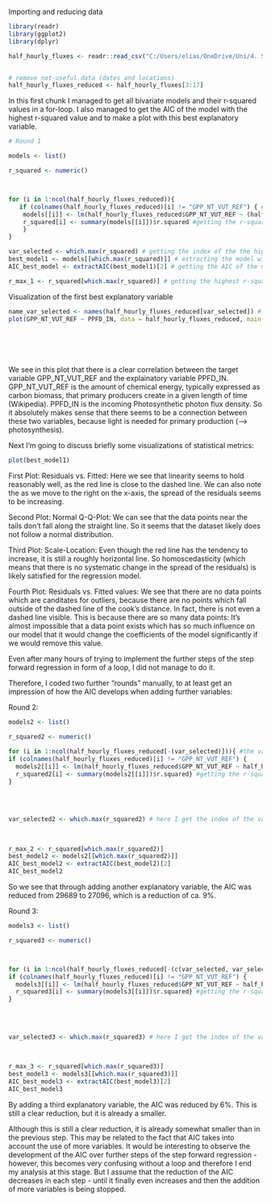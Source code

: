 

Importing and reducing data
```r
library(readr)
library(ggplot2)
library(dplyr)

half_hourly_fluxes <- readr::read_csv("C:/Users/elias/OneDrive/Uni/4. Semester/Geo/AGDS I/agds_report_eliaskoeppel/data/report_8_df_for_stepwise_regression.csv")


# remove not-useful data (dates and locations)
half_hourly_fluxes_reduced <- half_hourly_fluxes[3:17]


```







In this first chunk I managed to get all bivariate models and their r-squared values in a for-loop. I also managed to get the AIC of the model with the highest r-squared value and to make a plot with this best explanatory variable. 

```r


# Round 1

models <- list()

r_squared <- numeric()



for (i in 1:ncol(half_hourly_fluxes_reduced)){
   if (colnames(half_hourly_fluxes_reduced)[i] != "GPP_NT_VUT_REF") { # it should not take "GPP_NT_VUT_REF as an explainatory variable, because it is the target variable 
    models[[i]] <- lm(half_hourly_fluxes_reduced$GPP_NT_VUT_REF ~ (half_hourly_fluxes_reduced[[i]])) #getting linear models for each of the explainatory variables 
    r_squared[i] <- summary(models[[i]])$r.squared #getting the r-squared values of the models and putting them into a list
    }
}

var_selected <- which.max(r_squared) # getting the index of the the highest r-squared value for further steps 
best_model1 <- models[[which.max(r_squared)]] # extracting the model with the highest r-squared value
AIC_best_model <- extractAIC(best_model1)[2] # getting the AIC of the model with the highests r-squared value

r_max_1 <- r_squared[which.max(r_squared)] # getting the highest r-squared value for visualisation in the end


```





Visualization of the first best explanatory variable

```r
name_var_selected <- names(half_hourly_fluxes_reduced[var_selected]) # to get the name of the best variable. Then I used this variable name to make the following plot: 
plot(GPP_NT_VUT_REF ~ PPFD_IN, data = half_hourly_fluxes_reduced, main = "GPP vs. the best explainatory variable PPFD_IN")







```


We see in this plot that there is a clear correlation between the target variable GPP_NT_VUT_REF and the explainatory variable PPFD_IN. GPP_NT_VUT_REF is the amount of chemical energy, typically expressed as carbon biomass, that primary producers create in a given length of time (Wikipedia). PPFD_IN is the incoming Photosynthetic photon flux density. So it absolutely makes sense that there seems to be a connection between these two variables, because light is needed for primary production (--> photosynthesis). 






Next I'm going to discuss briefly some visualizations of statistical metrics:  

```r
plot(best_model1)

```




First Plot: Residuals vs. Fitted: Here we see that linearity seems to hold reasonably well, as the red line is close to the dashed line. We can also note the as we move to the right on the x-axis, the spread of the residuals seems to be increasing. 

Second Plot: Normal Q-Q-Plot: We can see that the data points near the tails don't fall along the straight line. So it seems that the dataset likely does not follow a normal distribution.

Third Plot: Scale-Location: Even though the red line has the tendency to increase, it is still a roughly horizontal line. So homoscedasticity (which means that there is no systematic change in the spread of the residuals) is likely satisfied for the regression model.

Fourth Plot: Residuals vs. Fitted values: We see that there are no data points which are canditates for outliers, because there are no points which fall outside of the dashed line of the cook's distance. In fact, there is not even a dashed line visible. This is because there are so many data points: It's almost impossible that a data point exists which has so much influence on our model that it would change the coefficients of the model significantly if we would remove this value. 















Even after many hours of trying to implement the further steps of the step forward regression in form of a loop, I did not manage to do it. 

Therefore, I coded two further "rounds" manually, to at least get an impression of how the AIC develops when adding further variables: 


Round 2:
```r



models2 <- list()

r_squared2 <- numeric()

for (i in 1:ncol(half_hourly_fluxes_reduced[-(var_selected)])){ #the variable which has been used for the first model ("best_model") is beeing excluded
if (colnames(half_hourly_fluxes_reduced)[i] != "GPP_NT_VUT_REF") {
  models2[[i]] <- lm(half_hourly_fluxes_reduced$GPP_NT_VUT_REF ~ half_hourly_fluxes_reduced[[var_selected]] + half_hourly_fluxes_reduced[[i]]) # here I get all the models with two explainatory variables
  r_squared2[i] <- summary(models2[[i]])$r.squared} #getting the r-squared values
} 
  
  
  
  
var_selected2 <- which.max(r_squared2) # here I get the index of the variable with the highest r-spared values which I could use for the next step

  
  
r_max_2 <- r_squared[which.max(r_squared2)]
best_model2 <- models2[[which.max(r_squared2)]]
AIC_best_model2 <- extractAIC(best_model2)[2]
AIC_best_model2

```
So we see that through adding another explanatory variable, the AIC was reduced from 29689 to 27096, which is a reduction of ca. 9%. 



Round 3:
```r

models3 <- list()

r_squared3 <- numeric()



for (i in 1:ncol(half_hourly_fluxes_reduced[-(c(var_selected, var_selected2))])){ #the variables which have been used for the previous model ("best_model1") is beeing excluded
if (colnames(half_hourly_fluxes_reduced)[i] != "GPP_NT_VUT_REF") {
  models3[[i]] <- lm(half_hourly_fluxes_reduced$GPP_NT_VUT_REF ~ half_hourly_fluxes_reduced[[var_selected]] + half_hourly_fluxes_reduced[[var_selected2]]+ half_hourly_fluxes_reduced[[i]]) # here I get all the models with three explainatory variables
  r_squared3[i] <- summary(models3[[i]])$r.squared} #getting the r-squared values
} 
  
  
  
  
var_selected3 <- which.max(r_squared3) # here I get the index of the variable with the highest r-spared values which I could use for the next step

  
  
r_max_3 <- r_squared[which.max(r_squared3)]
best_model3 <- models3[[which.max(r_squared3)]]
AIC_best_model3 <- extractAIC(best_model3)[2]
AIC_best_model3


```
By adding a third explanatory variable, the AIC was reduced by 6%. This is still a clear reduction, but it is already a smaller.



Although this is still a clear reduction, it is already somewhat smaller than in the previous step. This may be related to the fact that AIC takes into account the use of more variables. It would be interesting to observe the development of the AIC over further steps of the step forward regression - however, this becomes very confusing without a loop and therefore I end my analysis at this stage. But I assume that the reduction of the AIC decreases in each step - until it finally even increases and then the addition of more variables is being stopped. 


